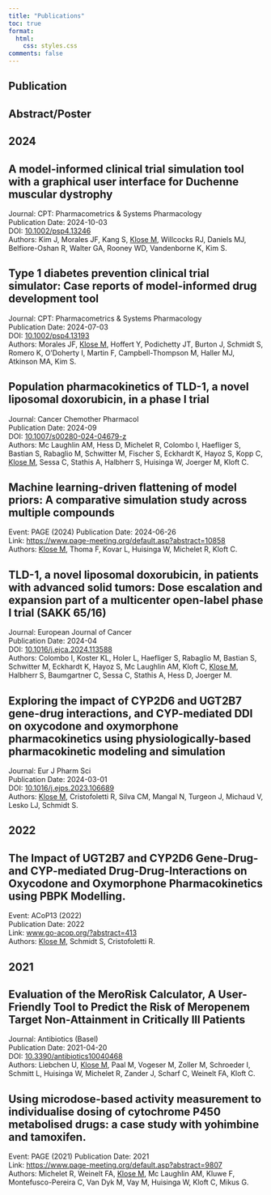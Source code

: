 ```yaml
---
title: "Publications" 
toc: true
format:
  html:
    css: styles.css
comments: false
---
```



::: {.grid .custom-grid}

::: {.g-col-6}
::: {.callout-note appearance="minimal" .custom-callout icon=false }
## Publication
    
:::
:::

::: {.g-col-6}
::: {.callout-caution appearance="minimal" .custom-callout icon=false }
## Abstract/Poster
:::

:::

:::



## 2024 

::: {.callout-note appearance="minimal" .custom-callout icon=false collapse="true"}
## A model-informed clinical trial simulation tool with a graphical user interface for Duchenne muscular dystrophy

Journal: CPT: Pharmacometrics & Systems Pharmacology  
Publication Date: 2024-10-03  
DOI: [10.1002/psp4.13246](https://doi.org/10.1002/psp4.13246){target="_blank"}    
Authors: Kim J, Morales JF, Kang S, <u>Klose M</u>, Willcocks RJ, Daniels MJ, Belfiore-Oshan R, Walter GA, Rooney WD, Vandenborne K, Kim S.  
:::

::: {.callout-note appearance="minimal" .custom-callout icon=false collapse="true"}
## Type 1 diabetes prevention clinical trial simulator: Case reports of model-informed drug development tool

Journal: CPT: Pharmacometrics & Systems Pharmacology  
Publication Date: 2024-07-03  
DOI: [10.1002/psp4.13193](https://doi.org/10.1002/psp4.13193){target="_blank"}    
Authors: Morales JF, <u>Klose M</u>, Hoffert Y, Podichetty JT, Burton J, Schmidt S, Romero K, O'Doherty I, Martin F, Campbell-Thompson M, Haller MJ, Atkinson MA, Kim S.  
:::


::: {.callout-note appearance="minimal" .custom-callout icon=false collapse="true"}
## Population pharmacokinetics of TLD-1, a novel liposomal doxorubicin, in a phase I trial

Journal: Cancer Chemother Pharmacol  
Publication Date: 2024-09  
DOI: [10.1007/s00280-024-04679-z](https://doi.org/10.1007/s00280-024-04679-z){target="_blank"}    
Authors: Mc Laughlin AM, Hess D, Michelet R, Colombo I, Haefliger S, Bastian S, Rabaglio M, Schwitter M, Fischer S, Eckhardt K, Hayoz S, Kopp C, <u>Klose M</u>, Sessa C, Stathis A, Halbherr S, Huisinga W, Joerger M, Kloft C.  
:::


::: {.callout-caution  appearance="minimal" .custom-callout icon=false collapse="true"}
## Machine learning-driven flattening of model priors: A comparative simulation study across multiple compounds

Event: PAGE (2024) 
Publication Date: 2024-06-26   
Link: [https://www.page-meeting.org/default.asp?abstract=10858](https://www.page-meeting.org/default.asp?abstract=10858){target="_blank"}  
Authors: <u>Klose M</u>, Thoma F, Kovar L, Huisinga W, Michelet R, Kloft C.   
:::


::: {.callout-note appearance="minimal" .custom-callout icon=false collapse="true"}
## TLD-1, a novel liposomal doxorubicin, in patients with advanced solid tumors: Dose escalation and expansion part of a multicenter open-label phase I trial (SAKK 65/16)

Journal: European Journal of Cancer  
Publication Date: 2024-04  
DOI: [10.1016/j.ejca.2024.113588](https://doi.org/10.1016/j.ejca.2024.113588){target="_blank"}    
Authors: Colombo I, Koster KL, Holer L, Haefliger S, Rabaglio M, Bastian S, Schwitter M, Eckhardt K, Hayoz S, Mc Laughlin AM, Kloft C, <u>Klose M</u>, Halbherr S, Baumgartner C, Sessa C, Stathis A, Hess D, Joerger M.  
:::



::: {.callout-note appearance="minimal" .custom-callout icon=false collapse="true"}
## Exploring the impact of CYP2D6 and UGT2B7 gene-drug interactions, and CYP-mediated DDI on oxycodone and oxymorphone pharmacokinetics using physiologically-based pharmacokinetic modeling and simulation

Journal: Eur J Pharm Sci  
Publication Date: 2024-03-01  
DOI: [10.1016/j.ejps.2023.106689](https://doi.org/10.1016/j.ejps.2023.106689){target="_blank"}    
Authors: <u>Klose M</u>, Cristofoletti R, Silva CM, Mangal N, Turgeon J, Michaud V, Lesko LJ, Schmidt S.  
:::


## 2022

::: {.callout-caution  appearance="minimal" .custom-callout icon=false collapse="true"}
## The Impact of UGT2B7 and CYP2D6 Gene-Drug- and CYP-mediated Drug-Drug-Interactions on Oxycodone and Oxymorphone Pharmacokinetics using PBPK Modelling.

Event: ACoP13 (2022)  
Publication Date: 2022   
Link: [www.go-acop.org/?abstract=413](https:go-acop.org/?abstract=413){target="_blank"}  
Authors: <u>Klose M</u>, Schmidt S, Cristofoletti R.   
:::


## 2021


::: {.callout-note appearance="minimal" .custom-callout icon=false collapse="true"}
## Evaluation of the MeroRisk Calculator, A User-Friendly Tool to Predict the Risk of Meropenem Target Non-Attainment in Critically Ill Patients

Journal: Antibiotics (Basel)  
Publication Date: 2021-04-20  
DOI: [10.3390/antibiotics10040468](https://doi.org/10.3390/antibiotics10040468){target="_blank"}    
Authors: Liebchen U, <u>Klose M</u>, Paal M, Vogeser M, Zoller M, Schroeder I, Schmitt L, Huisinga W, Michelet R, Zander J, Scharf C, Weinelt FA, Kloft C.  
:::

::: {.callout-caution  appearance="minimal" .custom-callout icon=false collapse="true"}
## Using microdose-based activity measurement to individualise dosing of cytochrome P450 metabolised drugs: a case study with yohimbine and tamoxifen.

Event: PAGE (2021) 
Publication Date: 2021   
Link: [https://www.page-meeting.org/default.asp?abstract=9807](https://www.page-meeting.org/default.asp?abstract=9807){target="_blank"}  
Authors: Michelet R, Weinelt FA, <u>Klose M</u>, Mc Laughlin AM, Kluwe F, Montefusco-Pereira C, Van Dyk M, Vay M, Huisinga W, Kloft C, Mikus G.   
:::



